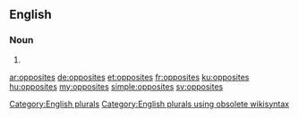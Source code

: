 ==English==

===Noun===
{{head|en}}

# {{plural of|opposite}}

[[Category:English plurals]][[Category:English plurals using obsolete wikisyntax]]

[[ar:opposites]]
[[de:opposites]]
[[et:opposites]]
[[fr:opposites]]
[[ku:opposites]]
[[hu:opposites]]
[[my:opposites]]
[[simple:opposites]]
[[sv:opposites]]
